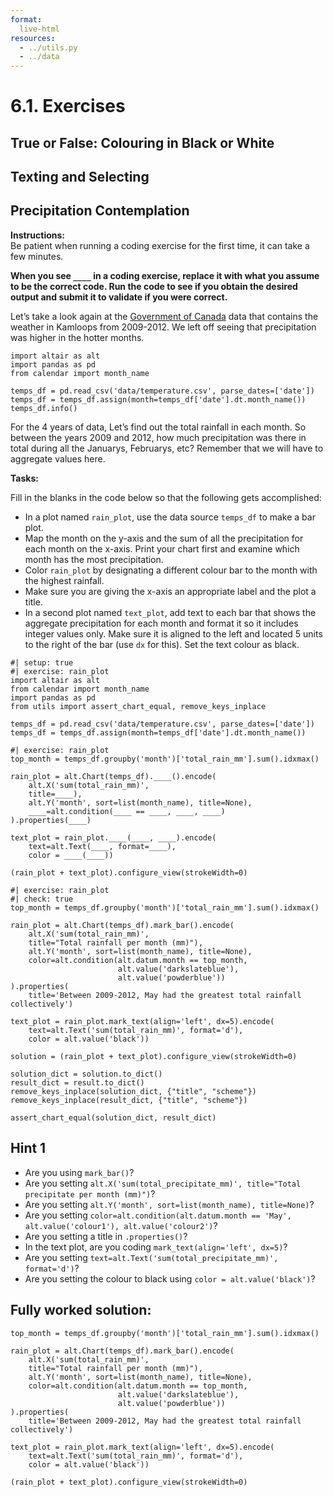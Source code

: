 ```yaml
---
format:
  live-html
resources:
  - ../utils.py
  - ../data
---
```



<script src='../../src/quiz.js'></script>  <!-- Only needed once per page -->

# 6.1. Exercises

## True or False: Colouring in Black or White

<div id='mcq1'></div> 
<script>
    generateQuiz(
        'mcq1',
        'True or False',
        'Within the colour channel, we can simply set <code>color="blue"</code> or <code>color="yellow"</code> if we want a specific plot colour.',
        {
        'True': 'When using a colour channel, we need to make sure that we use <code>alt.value("blue")</code> to specify a colour or Altair will think you are trying to add a variable to a colour channel instead of a static colour.',
        'False': 'Right! When using a colour channel, we need to make sure that we use <code>alt.value("blue")</code> to specify a colour.'
        },
        'False',
    );
</script>

<div id='mcq2'></div> 
<script>
    generateQuiz(
        'mcq2',
        'True or False',
        'An entire aesthetic of a plot can be changed by styling multiple visual components at a time by applying a theme.',
        {
        'True': '',
        'False': 'Take a look at the last slide. This is a cool technique to know!'
        },
        'True',
    );
</script>

## Texting and Selecting

<div id='mcq3'></div> 
<script>
    generateQuiz(
        'mcq3',
        'Question 1',
        'the <code>.condition()</code> Altair method acts like which of the following Python Syntax?',
        {
        'A <code>for</code> loop': 'Not a for loop. What does <code>.condition()</code> relate to?',
        'An if-else statement': '',
        'the assignment operator': 'Nope. Think about the name of the method.',
        'A dictionary': 'This is a data structure, think about an action that is occurring.'
        },
        'An if-else statement',
    );
</script>

<div id='mcq4'></div> 
<script>
    generateQuiz(
        'mcq4',
        'Question 2',
        'How would we format text on a graph so that it displays <strong>dollar</strong> values to 2 significant figures and removes any trailing zeros? Which of the following is most appropriate',
        {
        '<code>format="$.2,d"</code>': 'This will produce 2 significant figures and will round to the nearest integer.',
        '<code>format=".2s-"</code>': 'This is missing the dollar sign and the <strong>s</strong> is in the wrong location. We also do not use - for the removal of trailing zeros',
        '<code>format="$.2~s"</code>': '',
        '<code>format=".2~s"</code>': ' You are close! You are missing the dollar sign!'
        },
        '<code>format="$.2~s"</code>',
    );
</script>


## Precipitation Contemplation

**Instructions:**    
Be patient when running a coding exercise for the first time, it can take a few minutes. 

**When you see `____` in a coding exercise, replace it with what you assume to be the correct code. Run the code to see if you obtain the desired output
and submit it to validate if you were correct.**


Let's take a look again at the [Government of Canada](https://climate.weather.gc.ca/) data that contains the weather in Kamloops from 2009-2012.
We left off seeing that precipitation was higher in the hotter months.

```pyodide
import altair as alt
import pandas as pd
from calendar import month_name

temps_df = pd.read_csv('data/temperature.csv', parse_dates=['date'])
temps_df = temps_df.assign(month=temps_df['date'].dt.month_name())
temps_df.info()
```

For the 4 years of data, Let's find out the total rainfall in each month. So between the years 2009 and 2012, how much precipitation was there in total during all the Januarys, Februarys, etc?  Remember that we will have to aggregate values here. 

**Tasks:**

Fill in the blanks in the code below so that the following gets accomplished:


- In a plot named `rain_plot`, use the data source `temps_df` to make a bar plot.
- Map the month on the y-axis and the sum of all the precipitation for each month on the x-axis. Print your chart first and examine which month has the most precipitation.
- Color `rain_plot` by designating a different colour bar to the month with the highest rainfall.
- Make sure you are giving the x-axis an appropriate label and the plot a title. 
- In a second plot named `text_plot`, add text to each bar that shows the aggregate precipitation for each month and format it so it includes integer values only. Make sure it is aligned to the left and located 5 units to the right of the bar (use `dx` for this).  Set the text colour as black.

```pyodide
#| setup: true
#| exercise: rain_plot
import altair as alt
from calendar import month_name
import pandas as pd
from utils import assert_chart_equal, remove_keys_inplace

temps_df = pd.read_csv('data/temperature.csv', parse_dates=['date'])
temps_df = temps_df.assign(month=temps_df['date'].dt.month_name())
```

```pyodide
#| exercise: rain_plot
top_month = temps_df.groupby('month')['total_rain_mm'].sum().idxmax()

rain_plot = alt.Chart(temps_df).____().encode(
    alt.X('sum(total_rain_mm)',
    title=____),
    alt.Y('month', sort=list(month_name), title=None),
    ____=alt.condition(____ == ____, ____, ____)
).properties(____)

text_plot = rain_plot.____(____, ____).encode(
    text=alt.Text(____, format=____),
    color = ____(____))

(rain_plot + text_plot).configure_view(strokeWidth=0)
```

```pyodide
#| exercise: rain_plot
#| check: true
top_month = temps_df.groupby('month')['total_rain_mm'].sum().idxmax()

rain_plot = alt.Chart(temps_df).mark_bar().encode(
    alt.X('sum(total_rain_mm)',
    title="Total rainfall per month (mm)"),
    alt.Y('month', sort=list(month_name), title=None),
    color=alt.condition(alt.datum.month == top_month,
                        alt.value('darkslateblue'),
                        alt.value('powderblue'))
).properties(
    title='Between 2009-2012, May had the greatest total rainfall collectively')

text_plot = rain_plot.mark_text(align='left', dx=5).encode(
    text=alt.Text('sum(total_rain_mm)', format='d'),
    color = alt.value('black'))

solution = (rain_plot + text_plot).configure_view(strokeWidth=0)

solution_dict = solution.to_dict()
result_dict = result.to_dict()
remove_keys_inplace(solution_dict, {"title", "scheme"})
remove_keys_inplace(result_dict, {"title", "scheme"})

assert_chart_equal(solution_dict, result_dict)
```

:::: { .hint exercise="rain_plot"}
::: { .callout-note collapse="false"}

## Hint 1

- Are you using `mark_bar()`?
- Are you setting `alt.X('sum(total_precipitate_mm)', title="Total precipitate per month (mm)")`?
- Are you setting `alt.Y('month', sort=list(month_name), title=None)`?
- Are you setting `color=alt.condition(alt.datum.month == 'May', alt.value('colour1'), alt.value('colour2')`?
- Are you setting a title in `.properties()`?
- In the text plot, are you coding `mark_text(align='left', dx=5)`?
- Are you setting ` text=alt.Text('sum(total_precipitate_mm)', format='d')`?
- Are you setting the colour to black using `color = alt.value('black')`? 


:::
::::

:::: { .solution exercise="rain_plot" }
::: { .callout-tip collapse="false"}

## Fully worked solution:

```pyodide
top_month = temps_df.groupby('month')['total_rain_mm'].sum().idxmax()

rain_plot = alt.Chart(temps_df).mark_bar().encode(
    alt.X('sum(total_rain_mm)',
    title="Total rainfall per month (mm)"),
    alt.Y('month', sort=list(month_name), title=None),
    color=alt.condition(alt.datum.month == top_month,
                        alt.value('darkslateblue'),
                        alt.value('powderblue'))
).properties(
    title='Between 2009-2012, May had the greatest total rainfall collectively')

text_plot = rain_plot.mark_text(align='left', dx=5).encode(
    text=alt.Text('sum(total_rain_mm)', format='d'),
    color = alt.value('black'))

(rain_plot + text_plot).configure_view(strokeWidth=0)
```

:::
::::

<div id='mcq5'></div> 
<script>
    generateQuiz(
        'mcq5',
        'Question',
        'In this plot would it make sense to sort the values on the x-axis instead of highlighting the month?',
        {
        'Yes, since we are interested in the month with the greatest precipitate we should be sorting in ascending order.': 'What about the x-axis? Does it have a natural order already?',
        'No, highlighting the value makes more sense since the y-axis has a natural order that should be followed.': ''
        },
        'No, highlighting the value makes more sense since the y-axis has a natural order that should be followed.',
    );
</script>
